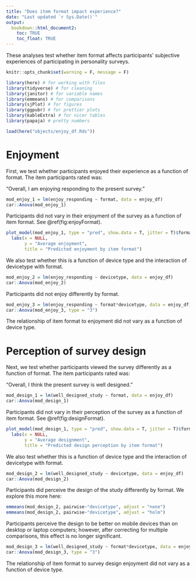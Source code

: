 ```yaml
---
title: "Does item format impact experience?"
date: "Last updated `r Sys.Date()`"
output: 
  bookdown::html_document2:
    toc: TRUE
    toc_float: TRUE
---
```


These analyses test whether item format affects participants' subjective experiences of participating in personality surveys. 

```r
knitr::opts_chunk$set(warning = F, message = F)
```

```r
library(here) # for working with files
library(tidyverse) # for cleaning
library(janitor) # for variable names
library(emmeans) # for comparisons
library(sjPlot) # for figures
library(ggpubr) # for prettier plots
library(kableExtra) # for nicer tables
library(papaja) # pretty numbers
```

```r
load(here("objects/enjoy_df.Rds"))
```

# Enjoyment

First, we test whether participants enjoyed their experience as a function of format. The item participants rated was:

"Overall, I am enjoying responding to the present survey."

```r
mod_enjoy_1 = lm(enjoy_responding ~ format, data = enjoy_df)
car::Anova(mod_enjoy_1)
```

Participants did not vary in their enjoyment of the survey as a function of item format. See \@ref(fig:enjoyFormat).

```r
plot_model(mod_enjoy_1, type = "pred", show.data = T, jitter = T)$format +
  labs(x = NULL, 
       y = "Average enjoyment", 
       title = "Predicted enjoyment by item format")
```

We also test whether this is a function of device type and the interaction of devicetype with format. 

```r
mod_enjoy_2 = lm(enjoy_responding ~ devicetype, data = enjoy_df)
car::Anova(mod_enjoy_2)
```

Participants did not enjoy differently by format. 

```r
mod_enjoy_3 = lm(enjoy_responding ~ format*devicetype, data = enjoy_df)
car::Anova(mod_enjoy_3, type = "3")
```

The relationship of item format to enjoyment did not vary as a function of device type.

# Perception of survey design

Next, we test whether participants viewed the survey differently as a function of format. The item participants rated was:

"Overall, I think the present survey is well designed."

```r
mod_design_1 = lm(well_designed_study ~ format, data = enjoy_df)
car::Anova(mod_design_1)
```

Participants did not vary in their perception of the survey as a function of item format. See \@ref(fig:designFormat).

```r
plot_model(mod_design_1, type = "pred", show.data = T, jitter = T)$format +
  labs(x = NULL, 
       y = "Average designment", 
       title = "Predicted design perception by item format")
```

We also test whether this is a function of device type and the interaction of devicetype with format. 

```r
mod_design_2 = lm(well_designed_study ~ devicetype, data = enjoy_df)
car::Anova(mod_design_2)
```

Participants did perceive the design of the study differently by format. We explore this more here:

```r
emmeans(mod_design_2, pairwise~"devicetype", adjust = "none")
emmeans(mod_design_2, pairwise~"devicetype", adjust = "holm")
```

Participants perceive the design to be better on mobile devices than on desktop or laptop computers; however, after correcting for multiple comparisons, this effect is no longer significant.

```r
mod_design_3 = lm(well_designed_study ~ format*devicetype, data = enjoy_df)
car::Anova(mod_design_3, type = "3")
```

The relationship of item format to survey design enjoyment did not vary as a function of device type.
